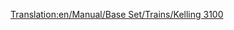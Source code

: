 [[Translation:en/Manual/Base Set/Trains/Kelling 3100]]
{{fr/Manual/Base Set/Trains/Train|Nom=Kelling 3100
|Image=[[File:en/Manual/Base Set/Trains/Kelling3100.png]]
|Coût=21 093£ (42 186$)
|Vitesse=104 km/h (65 mph)
|Poids=110 t
|Puissance=1500 cv (1119 kW)
|Entretien=1 599£ (3 198$)
|Conception=1959
|Vie=22
|Capacité=N/A
|Description=
|Réalité=La Kelling 3100 ressemble aux [https://www.wikipedia.org/wiki/EMC 1800 hp B-B EMD Demonstrators 511 and 512] (en anglais). Les vrais EMD Demonstrators ont été construits en 1935.
}}
